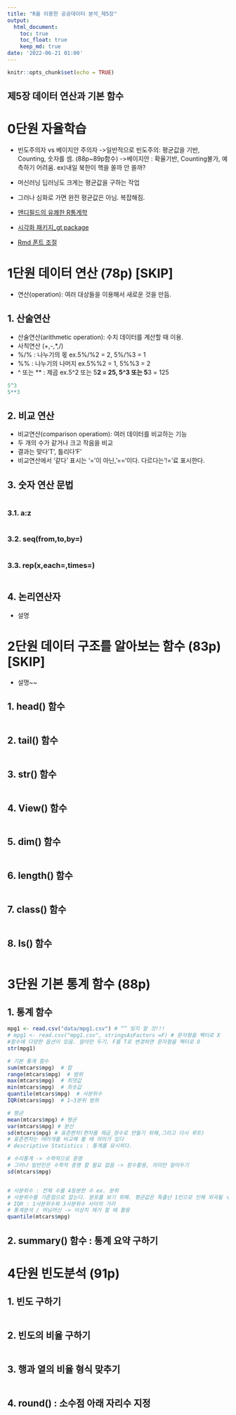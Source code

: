 ```yaml
---
title: "R을 이용한 공공데이터 분석_제5장"
output:
  html_document:
    toc: true
    toc_float: true
    keep_md: true
date: '2022-06-21 01:00'
---
```


```r
knitr::opts_chunk$set(echo = TRUE)
```

제5장 데이터 연산과 기본 함수
-
# 0단원 자율학습
- 빈도주의자 vs 베이지안 주의자
->일반적으로 빈도주의: 평균값을 기반, Counting, 숫자를 셈. (88p~89p함수)
->베이지안 : 확율기반, Counting불가, 예측하기 어려움. ex)내일 북한이 핵을 쏠까 안 쏠까?
- 머신러닝 딥러닝도 크게는 평균값을 구하는 작업
- 그러나 심화로 가면 완전 평균값은 아님. 복잡해짐.

- [앤디필드의 유쾌한 R통계학](http://www.yes24.com/Product/Goods/69668501)
- [시각화 패키지_gt package](https://gt.rstudio.com/)
- [Rmd 폰트 조절](https://dschloe.github.io/r/rmarkdown/rmarkdownintro/)

# 1단원 데이터 연산 (78p)  [SKIP]
- 연산(operation): 여러 대상들을 이용해서 새로운 것을 만듬.

## 1. 산술연산
- 산술연산(arithmetic operation): 수치 데이터를 계산할 때 이용.
- 사칙연산 (+,-,*,/)
- %/% : 나누기의 몫 ex.5%/%2 = 2, 5%/%3 = 1
- %% : 나누기의 나머지 ex.5%%2 = 1, 5%%3 = 2
- ^ 또는 ** : 제곱 ex.5^2 또는 5**2 = 25, 5^3 또는 5**3 = 125
```r
5^3
5**3
```

## 2. 비교 연산
- 비교연산(comparison operatiom): 여러 데이터를 비교하는 기능
- 두 개의 수가 같거나 크고  작음을 비교
- 결과는 맞다'T', 틀리다'F'
- 비교연산에서 '같다' 표시는 '='이 아닌, '=='이다. 다르다는 '!='료 표시한다.

## 3. 숫자 연산 문법
```r
```

### 3.1. a:z
```r

```

### 3.2. seq(from,to,by=)
```r

```

### 3.3. rep(x,each=,times=)
```r

```

## 4. 논리연산자
- 설명

# 2단원 데이터 구조를 알아보는 함수 (83p)  [SKIP]
- 설명~~

## 1. head() 함수
```r

```

## 2. tail() 함수
```r

```

## 3. str() 함수
```r

```

## 4. View() 함수
```r

```

## 5. dim() 함수
```r

```

## 6. length() 함수
```r

```

## 7. class() 함수
```r

```

## 8. Is() 함수
```r

```


# 3단원 기본 통계 함수 (88p)
## 1. 통계 함수
```r
mpg1 <- read.csv("data/mpg1.csv") # “” 잊지 말 것!!!
# mpg1 <- read.csv("mpg1.csv", stringsAsFactors =F) # 문자형을 펙터로 X
#함수에 다양한 옵션이 있음. 알아만 두기. F를 T로 변경하면 문자형을 펙터로 O
str(mpg1)  

# 기본 통계 함수
sum(mtcars$mpg)  # 합
range(mtcars$mpg)  # 범위
max(mtcars$mpg)  # 최댓값
min(mtcars$mpg)  # 최솟값
quantile(mtcars$mpg)  # 사분위수
IQR(mtcars$mpg)  # 1~3분위 범위

# 평균
mean(mtcars$mpg) # 평균
var(mtcars$mpg) # 분산
sd(mtcars$mpg) # 표준편차(편차를 제곱_정수로 만들기 위해,그리고 다시 루트)
# 표준편차는 여러개를 비교해 볼 때 의미가 있다
# descriptive Statistics : 통계를 묘시히다.

# 수리통계 -> 수학적으로 증명
# 그러나 일반인은 수학적 증명 할 필요 없음 -> 함수활용, 의미만 알아두기
sd(mtcars$mpg) 


# 사분위수 : 전체 수를 4등분한 수 ex. 분위
# 사분위수를 기준점으로 잡는다. 분포를 보기 위해. 평균값은 특출난 1인으로 인해 외곡될 수 있음. 그럼 그 특이 케이스인 1인을 무슨 기준으로 데이터에서 뺄 것이냐를 사분위로 결정.
# IQR : 1사분위수와 3사분위수 사이의 거리
# 통계분석 / 머닝머신 -> 이상치 제거 할 때 활용
quantile(mtcars$mpg)

```

## 2. summary() 함수 : 통계 요약 구하기


# 4단원 빈도분석 (91p)
## 1. 빈도 구하기
```r

```

## 2. 빈도의 비율 구하기
```r

```

## 3. 행과 열의 비율 형식 맞추기
```r

```

## 4. round() : 소수점 아래 자리수 지정
```r

```

